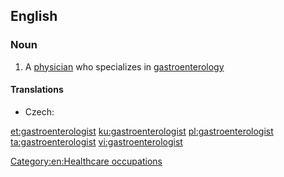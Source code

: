 ==English==

===Noun===
{{en-noun}}

# A [[physician]] who specializes in [[gastroenterology]]

====Translations====
{{trans-top|physician who specializes in gastroenterology}}
* Czech: {{t|cs|gastroenterolog|m}}
{{trans-mid}}
{{trans-bottom}}

[[Category:en:Healthcare occupations]]

[[et:gastroenterologist]]
[[ku:gastroenterologist]]
[[pl:gastroenterologist]]
[[ta:gastroenterologist]]
[[vi:gastroenterologist]]